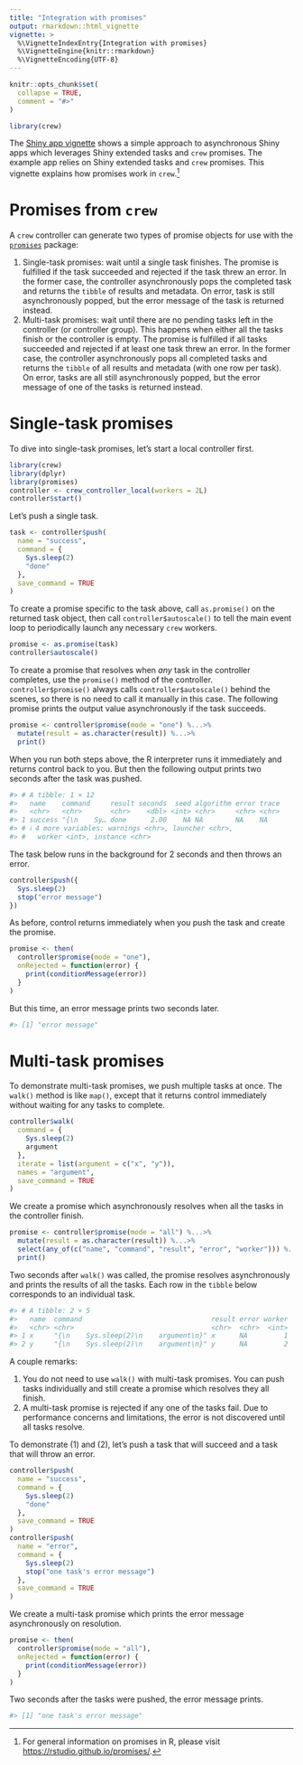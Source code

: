 ```yaml
---
title: "Integration with promises"
output: rmarkdown::html_vignette
vignette: >
  %\VignetteIndexEntry{Integration with promises}
  %\VignetteEngine{knitr::rmarkdown}
  %\VignetteEncoding{UTF-8}
---
```


```r
knitr::opts_chunk$set(
  collapse = TRUE,
  comment = "#>"
)
```

```r
library(crew)
```

The [Shiny app vignette](https://wlandau.github.io/crew/articles/shiny.html) shows a simple approach to asynchronous Shiny apps which leverages Shiny extended tasks and `crew` promises. The example app relies on Shiny extended tasks and `crew` promises. This vignette explains how promises work in `crew`.^[For general information on promises in R, please visit <https://rstudio.github.io/promises/>.]

# Promises from `crew`

A `crew` controller can generate two types of promise objects for use with the [`promises`](https://rstudio.github.io/promises/) package:

1. Single-task promises: wait until a single task finishes. The promise is fulfilled if the task succeeded and rejected if the task threw an error. In the former case, the controller asynchronously pops the completed task and returns the `tibble` of results and metadata. On error, task is still asynchronously popped, but the error message of the task is returned instead.
2. Multi-task promises: wait until there are no pending tasks left in the controller (or controller group). This happens when either all the tasks finish or the controller is empty. The promise is fulfilled if all tasks succeeded and rejected if at least one task threw an error. In the former case, the controller asynchronously pops all completed tasks and returns the `tibble` of all results and metadata (with one row per task). On error, tasks are all still asynchronously popped, but the error message of one of the tasks is returned instead.

# Single-task promises

To dive into single-task promises, let's start a local controller first.

```r
library(crew)
library(dplyr)
library(promises)
controller <- crew_controller_local(workers = 2L)
controller$start()
```

Let's push a single task.

```r
task <- controller$push(
  name = "success",
  command = {
    Sys.sleep(2)
    "done"
  },
  save_command = TRUE
)
```

To create a promise specific to the task above, call `as.promise()` on the returned task object, then call `controller$autoscale()` to tell the main event loop to periodically launch any necessary `crew` workers.

```r
promise <- as.promise(task)
controller$autoscale()
```

To create a promise that resolves when *any* task in the controller completes, use the `promise()` method of the controller. `controller$promise()` always calls `controller$autoscale()` behind the scenes, so there is no need to call it manually in this case. The following promise prints the output value asynchronously if the task succeeds.

```r
promise <- controller$promise(mode = "one") %...>%
  mutate(result = as.character(result)) %...>%
  print()
```

When you run both steps above, the R interpreter runs it immediately and returns control back to you. But then the following output prints two seconds after the task was pushed.

```r
#> # A tibble: 1 × 12
#>   name    command     result seconds  seed algorithm error trace
#>   <chr>   <chr>       <chr>    <dbl> <int> <chr>     <chr> <chr>
#> 1 success "{\n    Sy… done      2.00    NA NA        NA    NA   
#> # ℹ 4 more variables: warnings <chr>, launcher <chr>,
#> #   worker <int>, instance <chr>
```

The task below runs in the background for 2 seconds and then throws an error.

```r
controller$push({
  Sys.sleep(2)
  stop("error message")
})
```

As before, control returns immediately when you push the task and create the promise.

```r
promise <- then(
  controller$promise(mode = "one"),
  onRejected = function(error) {
    print(conditionMessage(error))
  }
)
```

But this time, an error message prints two seconds later.

```r
#> [1] "error message"
```

# Multi-task promises

To demonstrate multi-task promises, we push multiple tasks at once. The `walk()` method is like `map()`, except that it returns control immediately without waiting for any tasks to complete.

```r
controller$walk(
  command = {
    Sys.sleep(2)
    argument
  },
  iterate = list(argument = c("x", "y")),
  names = "argument",
  save_command = TRUE
)
```

We create a promise which asynchronously resolves when all the tasks in the controller finish.

```r
promise <- controller$promise(mode = "all") %...>%
  mutate(result = as.character(result)) %...>%
  select(any_of(c("name", "command", "result", "error", "worker"))) %...T>%
  print()
```

Two seconds after `walk()` was called, the promise resolves asynchronously and prints the results of all the tasks. Each row in the `tibble` below corresponds to an individual task.

```r
#> # A tibble: 2 × 5
#>   name  command                                result error worker
#>   <chr> <chr>                                  <chr>  <chr>  <int>
#> 1 x     "{\n    Sys.sleep(2)\n    argument\n}" x      NA         1
#> 2 y     "{\n    Sys.sleep(2)\n    argument\n}" y      NA         2
```

A couple remarks:

1. You do not need to use `walk()` with multi-task promises. You can push tasks individually and still create a promise which resolves they all finish.
2. A multi-task promise is rejected if any one of the tasks fail. Due to performance concerns and limitations, the error is not discovered until all tasks resolve.

To demonstrate (1) and (2), let's push a task that will succeed and a task that will throw an error.

```r
controller$push(
  name = "success",
  command = {
    Sys.sleep(2)
    "done"
  },
  save_command = TRUE
)
controller$push(
  name = "error",
  command = {
    Sys.sleep(2)
    stop("one task's error message")
  },
  save_command = TRUE
)
```

We create a multi-task promise which prints the error message asynchronously on resolution.

```r
promise <- then(
  controller$promise(mode = "all"),
  onRejected = function(error) {
    print(conditionMessage(error))
  }
)
```

Two seconds after the tasks were pushed, the error message prints.

```r
#> [1] "one task's error message"
```
